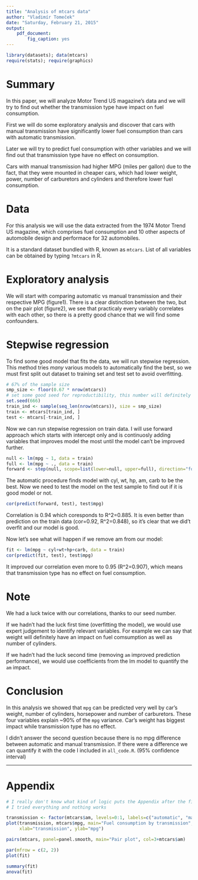 ```yaml
---
title: "Analysis of mtcars data"
author: "Vladimír Tomeček"
date: "Saturday, February 21, 2015"
output: 
    pdf_document: 
        fig_caption: yes
---
```


```r
library(datasets); data(mtcars)
require(stats); require(graphics)
```

# Summary
In this paper, we will analyze Motor Trend US magazine's data and we will try to find out whether the transmission type have impact on fuel consumption.

First we will do some exploratory analysis and discover that cars with manual transmission have significantly lower fuel consumption than cars with automatic transmission.

Later we will try to predict fuel consumption with other variables and we will find out that transmission type have no effect on consumption.

Cars with manual transmission had higher MPG (miles per gallon) due to the fact, that they were mounted in cheaper cars, which had lower weight, power, number of carburetors and cylinders and therefore lower fuel consumption.

# Data
For this analysis we will use the data extracted from the 1974 Motor Trend US magazine, which comprises fuel consumption and 10 other aspects of automobile design and performace for 32 automobiles.

It is a standard dataset bundled with R, known as `mtcars`. List of all variables can be obtained by typing `?mtcars` in R.

# Exploratory analysis
We will start with comparing automatic vs manual transmission and their respective MPG (figure1).
There is a clear distinction between the two, but on the pair plot (figure2), we see that practicaly every variably correlates with each other, so there is a pretty good chance that we will find some confounders.

# Stepwise regression
To find some good model that fits the data, we will run stepwise regression.
This method tries _many_ various models to automatically find the best, so we must first split out dataset to training set and test set to avoid overfitting.

```r
# 67% of the sample size
smp_size <- floor(0.67 * nrow(mtcars))
# set some good seed for reproductibility, this number will definitely work
set.seed(666)
train_ind <- sample(seq_len(nrow(mtcars)), size = smp_size)
train <- mtcars[train_ind, ]
test <- mtcars[-train_ind, ]
```

Now we can run stepwise regression on train data. I will use forward approach which starts with intercept only and is continuosly adding variables that improves model the most until the model can't be improved further.

```r
null <- lm(mpg ~ 1, data = train)
full <- lm(mpg ~ ., data = train)
forward <- step(null, scope=list(lower=null, upper=full), direction="forward")
```

The automatic procedure finds model with cyl, wt, hp, am, carb to be the best. Now we need to test the model on the test sample to find out if it is good model or not.

```r
cor(predict(forward, test), test$mpg)
```

Correlation is 0.94 which coresponds to R^2=0.885. It is even better than prediction on the train data (cor=0.92, R^2=0.848), so it's clear that we did't overfit and our model is good.

Now let's see what will happen if we remove am from our model:

```r
fit <- lm(mpg ~ cyl+wt+hp+carb, data = train)
cor(predict(fit, test), test$mpg)
```

It improved our correlation even more to 0.95 (R^2=0.907), which means that transmission type has no effect on fuel consumption.




# Note
We had a luck twice with our correlations, thanks to our seed number.

If we hadn't had the luck first time (overfitting the model), we would use expert judgement to identify relevant variables. For example we can say that weight will definitely have an impact on fuel comsumption as well as number of cylinders.

If we hadn't had the luck second time (removing `am` improved prediction performance), we would use coefficients from the lm model to quantify the `am` impact.



# Conclusion
In this analysis we showed that `mpg` can be predicted very well by car's weight, number of cylinders, horsepower and number of carburetors.
These four variables explain ~90% of the `mpg` variance. Car's weight has biggest impact while transmission type has no effect.

I didn't answer the second question because there is no mpg difference between automatic and manual transmission. If there were a difference we can quantify it with the code I included  in `all_code.R`. (95% confidence interval)

_______________________________________________________________________________

# Appendix

```r
# I really don't know what kind of logic puts the Appendix after the figures
# I tried everything and nothing works
```


```r
transmission <- factor(mtcars$am, levels=0:1, labels=c("automatic", "manual"))
plot(transmission, mtcars$mpg, main="Fuel consumption by transmission", 
     xlab="transmission", ylab="mpg")
```


```r
pairs(mtcars, panel=panel.smooth, main="Pair plot", col=3+mtcars$am)
```


```r
par(mfrow = c(2, 2))
plot(fit)
```

```r
summary(fit)
anova(fit)
```

